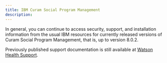 ```yaml
---
title: IBM Curam Social Program Management
description: 
---
```


In general, you can continue to access security, support, and installation information from the usual IBM resources for currently released versions of Curam Social Program Management, that is, up to version 8.0.2.

Previously published support documentation is still available at [Watson Health Support](https://ibmwatsonhealth.force.com/mysupport).
